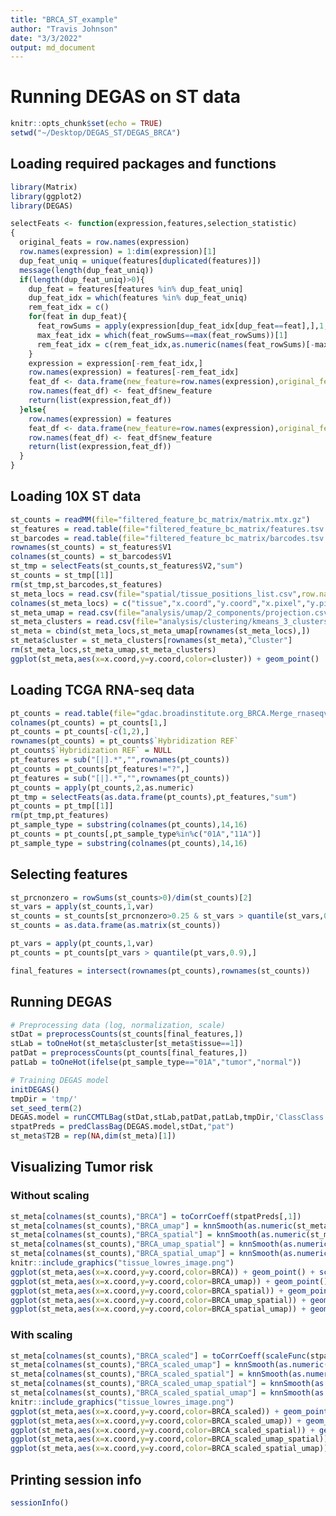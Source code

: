 ```yaml
---
title: "BRCA_ST_example"
author: "Travis Johnson"
date: "3/3/2022"
output: md_document
---
```


# Running DEGAS on ST data
```r
knitr::opts_chunk$set(echo = TRUE)
setwd("~/Desktop/DEGAS_ST/DEGAS_BRCA")
```

## Loading required packages and functions
```r
library(Matrix)
library(ggplot2)
library(DEGAS)

selectFeats <- function(expression,features,selection_statistic)
{
  original_feats = row.names(expression)
  row.names(expression) = 1:dim(expression)[1]
  dup_feat_uniq = unique(features[duplicated(features)])
  message(length(dup_feat_uniq))
  if(length(dup_feat_uniq)>0){
    dup_feat = features[features %in% dup_feat_uniq]
    dup_feat_idx = which(features %in% dup_feat_uniq)
    rem_feat_idx = c()
    for(feat in dup_feat){
      feat_rowSums = apply(expression[dup_feat_idx[dup_feat==feat],],1,eval(parse(text=selection_statistic)))
      max_feat_idx = which(feat_rowSums==max(feat_rowSums))[1]
      rem_feat_idx = c(rem_feat_idx,as.numeric(names(feat_rowSums)[-max_feat_idx]))
    }
    expression = expression[-rem_feat_idx,]
    row.names(expression) = features[-rem_feat_idx]
    feat_df <- data.frame(new_feature=row.names(expression),original_feature=original_feats[-rem_feat_idx])
    row.names(feat_df) <- feat_df$new_feature
    return(list(expression,feat_df))
  }else{
    row.names(expression) = features
    feat_df <- data.frame(new_feature=row.names(expression),original_feature=original_feats[-rem_feat_idx])
    row.names(feat_df) <- feat_df$new_feature
    return(list(expression,feat_df))
  }
}
```

## Loading 10X ST data
```r
st_counts = readMM(file="filtered_feature_bc_matrix/matrix.mtx.gz")
st_features = read.table(file="filtered_feature_bc_matrix/features.tsv.gz")
st_barcodes = read.table(file="filtered_feature_bc_matrix/barcodes.tsv.gz")
rownames(st_counts) = st_features$V1
colnames(st_counts) = st_barcodes$V1
st_tmp = selectFeats(st_counts,st_features$V2,"sum")
st_counts = st_tmp[[1]]
rm(st_tmp,st_barcodes,st_features)
st_meta_locs = read.csv(file="spatial/tissue_positions_list.csv",row.names=1,header=FALSE)
colnames(st_meta_locs) = c("tissue","x.coord","y.coord","x.pixel","y.pixel")
st_meta_umap = read.csv(file="analysis/umap/2_components/projection.csv",row.names=1)
st_meta_clusters = read.csv(file="analysis/clustering/kmeans_3_clusters/clusters.csv",row.names=1)
st_meta = cbind(st_meta_locs,st_meta_umap[rownames(st_meta_locs),])
st_meta$cluster = st_meta_clusters[rownames(st_meta),"Cluster"]
rm(st_meta_locs,st_meta_umap,st_meta_clusters)
ggplot(st_meta,aes(x=x.coord,y=y.coord,color=cluster)) + geom_point()
```

## Loading TCGA RNA-seq data
```r
pt_counts = read.table(file="gdac.broadinstitute.org_BRCA.Merge_rnaseqv2__illuminahiseq_rnaseqv2__unc_edu__Level_3__RSEM_genes_normalized__data.Level_3.2016012800.0.0/BRCA.rnaseqv2__illuminahiseq_rnaseqv2__unc_edu__Level_3__RSEM_genes_normalized__data.data.txt",sep="\t")
colnames(pt_counts) = pt_counts[1,]
pt_counts = pt_counts[-c(1,2),]
rownames(pt_counts) = pt_counts$`Hybridization REF`
pt_counts$`Hybridization REF` = NULL
pt_features = sub("[|].*","",rownames(pt_counts))
pt_counts = pt_counts[pt_features!="?",]
pt_features = sub("[|].*","",rownames(pt_counts))
pt_counts = apply(pt_counts,2,as.numeric)
pt_tmp = selectFeats(as.data.frame(pt_counts),pt_features,"sum")
pt_counts = pt_tmp[[1]]
rm(pt_tmp,pt_features)
pt_sample_type = substring(colnames(pt_counts),14,16)
pt_counts = pt_counts[,pt_sample_type%in%c("01A","11A")]
pt_sample_type = substring(colnames(pt_counts),14,16)
```

## Selecting features
```r
st_prcnonzero = rowSums(st_counts>0)/dim(st_counts)[2]
st_vars = apply(st_counts,1,var)
st_counts = st_counts[st_prcnonzero>0.25 & st_vars > quantile(st_vars,0.9),]
st_counts = as.data.frame(as.matrix(st_counts))

pt_vars = apply(pt_counts,1,var)
pt_counts = pt_counts[pt_vars > quantile(pt_vars,0.9),]

final_features = intersect(rownames(pt_counts),rownames(st_counts))
```

## Running DEGAS
```r
# Preprocessing data (log, normalization, scale)
stDat = preprocessCounts(st_counts[final_features,])
stLab = toOneHot(st_meta$cluster[st_meta$tissue==1])
patDat = preprocessCounts(pt_counts[final_features,])
patLab = toOneHot(ifelse(pt_sample_type=="01A","tumor","normal"))

# Training DEGAS model
initDEGAS()
tmpDir = 'tmp/'
set_seed_term(2)
DEGAS.model = runCCMTLBag(stDat,stLab,patDat,patLab,tmpDir,'ClassClass','DenseNet',3,5)
stpatPreds = predClassBag(DEGAS.model,stDat,"pat")
st_meta$T2B = rep(NA,dim(st_meta)[1])
```

## Visualizing Tumor risk
### Without scaling
```r
st_meta[colnames(st_counts),"BRCA"] = toCorrCoeff(stpatPreds[,1])
st_meta[colnames(st_counts),"BRCA_umap"] = knnSmooth(as.numeric(st_meta[colnames(st_counts),"BRCA"]),as.matrix(st_meta[colnames(st_counts),c("UMAP.1","UMAP.2")]))
st_meta[colnames(st_counts),"BRCA_spatial"] = knnSmooth(as.numeric(st_meta[colnames(st_counts),"BRCA"]),as.matrix(st_meta[colnames(st_counts),c("x.coord","y.coord")]))
st_meta[colnames(st_counts),"BRCA_umap_spatial"] = knnSmooth(as.numeric(st_meta[colnames(st_counts),"BRCA_umap"]),as.matrix(st_meta[colnames(st_counts),c("x.coord","y.coord")]))
st_meta[colnames(st_counts),"BRCA_spatial_umap"] = knnSmooth(as.numeric(st_meta[colnames(st_counts),"BRCA_spatial"]),as.matrix(st_meta[colnames(st_counts),c("UMAP.1","UMAP.2")]))
knitr::include_graphics("tissue_lowres_image.png")
ggplot(st_meta,aes(x=x.coord,y=y.coord,color=BRCA)) + geom_point() + scale_color_gradient2(low = "black",mid="blue",high="red",name="BRCA_risk") + ggtitle("No smoothing")
ggplot(st_meta,aes(x=x.coord,y=y.coord,color=BRCA_umap)) + geom_point() + scale_color_gradient2(low = "black",mid="blue",high="red",name="BRCA_risk") + ggtitle("UMAP smoothing")
ggplot(st_meta,aes(x=x.coord,y=y.coord,color=BRCA_spatial)) + geom_point() + scale_color_gradient2(low = "black",mid="blue",high="red",name="BRCA_risk") + ggtitle("Spatial smoothing")
ggplot(st_meta,aes(x=x.coord,y=y.coord,color=BRCA_umap_spatial)) + geom_point() + scale_color_gradient2(low = "black",mid="blue",high="red",name="BRCA_risk") + ggtitle("UMAP then Spatial smoothing")
ggplot(st_meta,aes(x=x.coord,y=y.coord,color=BRCA_spatial_umap)) + geom_point() + scale_color_gradient2(low = "black",mid="blue",high="red",name="BRCA_risk") + ggtitle("Spatial then UMAP smoothing")
```

### With scaling
```r
st_meta[colnames(st_counts),"BRCA_scaled"] = toCorrCoeff(scaleFunc(stpatPreds[,1]))
st_meta[colnames(st_counts),"BRCA_scaled_umap"] = knnSmooth(as.numeric(st_meta[colnames(st_counts),"BRCA_scaled"]),as.matrix(st_meta[colnames(st_counts),c("UMAP.1","UMAP.2")]))
st_meta[colnames(st_counts),"BRCA_scaled_spatial"] = knnSmooth(as.numeric(st_meta[colnames(st_counts),"BRCA_scaled"]),as.matrix(st_meta[colnames(st_counts),c("x.coord","y.coord")]))
st_meta[colnames(st_counts),"BRCA_scaled_umap_spatial"] = knnSmooth(as.numeric(st_meta[colnames(st_counts),"BRCA_scaled_umap"]),as.matrix(st_meta[colnames(st_counts),c("x.coord","y.coord")]))
st_meta[colnames(st_counts),"BRCA_scaled_spatial_umap"] = knnSmooth(as.numeric(st_meta[colnames(st_counts),"BRCA_scaled_spatial"]),as.matrix(st_meta[colnames(st_counts),c("UMAP.1","UMAP.2")]))
knitr::include_graphics("tissue_lowres_image.png")
ggplot(st_meta,aes(x=x.coord,y=y.coord,color=BRCA_scaled)) + geom_point() + scale_color_gradient2(low = "black",mid="blue",high="red",name="BRCA_risk") + ggtitle("Scaled no smoothing")
ggplot(st_meta,aes(x=x.coord,y=y.coord,color=BRCA_scaled_umap)) + geom_point() + scale_color_gradient2(low = "black",mid="blue",high="red",name="BRCA_risk") + ggtitle("Scaled UMAP smoothing")
ggplot(st_meta,aes(x=x.coord,y=y.coord,color=BRCA_scaled_spatial)) + geom_point() + scale_color_gradient2(low = "black",mid="blue",high="red",name="BRCA_risk") + ggtitle("Scaled Spatial smoothing")
ggplot(st_meta,aes(x=x.coord,y=y.coord,color=BRCA_scaled_umap_spatial)) + geom_point() + scale_color_gradient2(low = "black",mid="blue",high="red",name="BRCA_risk") + ggtitle("Scaled UMAP then Spatial smoothing")
ggplot(st_meta,aes(x=x.coord,y=y.coord,color=BRCA_scaled_spatial_umap)) + geom_point() + scale_color_gradient2(low = "black",mid="blue",high="red",name="BRCA_risk") + ggtitle("Scaled Spatial then UMAP smoothing")
```

## Printing session info
```r
sessionInfo()
```






